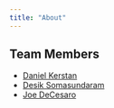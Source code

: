 ```yaml
---
title: "About"
---
```


## Team Members


- [Daniel Kerstan](https://github.com/danielkerstan)
- [Desik Somasundaram](https://github.com/desik23)
- [Joe DeCesaro](https://github.com/joedecesaro)

